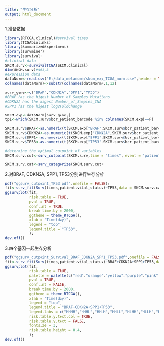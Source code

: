 ---
title: "生存分析"
output: html_document
---

1.准备数据
```{r}
library(RTCGA.clinical)#survival times
library(TCGAbiolinks)
library(SummarizedExperiment)
library(survminer)
library(survival)
#clinical data
SKCM.surv<-survivalTCGA(SKCM.clinical)
dim(SKCM.surv)#461,3
#expression data
dataNorm<-read.csv("E:/data_melanoma/skcm_exp_TCGA_norm.csv",header = TRUE,check.names = FALSE,row.names = 1)
colnames(dataNorm)<-substr(colnames(dataNorm),1,12)
  
surv_gene<-c("BRAF","CDKN2A","SPP1","TP53")
#BRAF has the higest Number_of_Samples_Mutations
#CDKN2A has the higest Number_of_Samples_CNA
#SPP1 has the higest log2FoldChange

SKCM.exp<-dataNorm[surv_gene,]
tp1<-which(SKCM.surv$bcr_patient_barcode %in% colnames(SKCM.exp)==F)

SKCM.surv$BRAF<-as.numeric(t(SKCM.exp["BRAF",SKCM.surv$bcr_patient_barcode]))
SKCM.surv$CDKN2A<-as.numeric(t(SKCM.exp["CDKN2A",SKCM.surv$bcr_patient_barcode]))
SKCM.surv$SPP1<-as.numeric(t(SKCM.exp["SPP1",SKCM.surv$bcr_patient_barcode]))
SKCM.surv$TP53<-as.numeric(t(SKCM.exp["TP53",SKCM.surv$bcr_patient_barcode]))

#determine the optimal cutpoint of variables
SKCM.surv.cut<-surv_cutpoint(SKCM.surv,time = "times", event = "patient.vital_status", variables = c("BRAF","CDKN2A","SPP1","TP53"))

SKCM.surv.cat<-surv_categorize(SKCM.surv.cut)
```

2.对BRAF, CDKN2A, SPP1, TP53分别进行生存分析
```{r}
pdf("ggsurv_cutpoint_TP53.pdf",onefile = FALSE);
fit<-surv_fit(Surv(times,patient.vital_status)~TP53,data = SKCM.surv.cat);
ggsurvplot(fit,
           risk.table = TRUE,
           pval = TRUE,
           conf.int = TRUE,
           break.time.by = 2000,
           ggtheme = theme_RTCGA(),
           xlab = "Time(day)",
           legend = "top",
           legend.title = "TP53",
           );
dev.off()
```

3.四个基因一起生存分析
```{r}
pdf("ggsurv_cutpoint_Survival_BRAF_CDKN2A_SPP1_TP53.pdf",onefile = FALSE);
fit<-surv_fit(Surv(times,patient.vital_status)~BRAF+CDKN2A+SPP1+TP53,data = SKCM.surv.cat);
ggsurvplot(fit,
           risk.table = TRUE,
           palette = palette(c("red","orange","yellow","purple","pink","brown","darkgreen","green","lightgreen","blue","steelblue","cyan","gray","dimgray","black")),
           pval = TRUE,
           conf.int = FALSE,
           break.time.by = 2000,
           ggtheme = theme_RTCGA(),
           xlab = "Time(day)",
           legend = "top",
           legend.title = "BRAF+CDKN2A+SPP1+TP53",
           legend.labs = c("HHHH","HHHL","HHLH","HHLL","HLHH","HLLH","HLLL","LHHH","LHHL","LHLH","LHLL","LLHH","LLHL","LLLH","LLLL"),
           risk.table.y.text.col = TRUE,
           risk.table.y.text = FALSE,
           fontsize = 3,
           risk.table.height = 0.4,
           );
dev.off()
```

